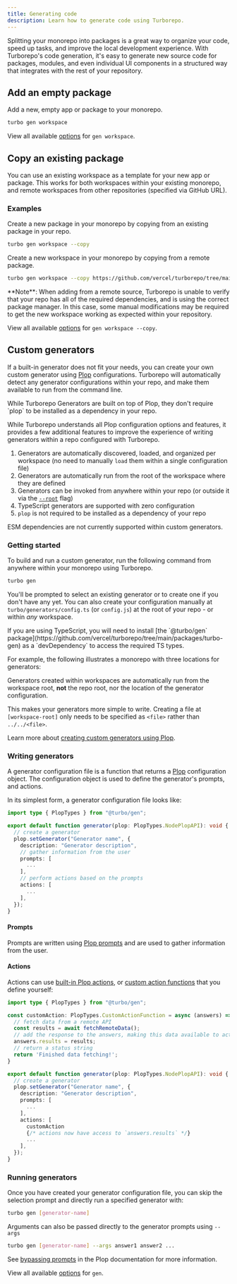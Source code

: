 ```yaml
---
title: Generating code
description: Learn how to generate code using Turborepo.
---
```



Splitting your monorepo into packages is a great way to organize your code, speed up tasks, and improve the local development
experience. With Turborepo's code generation, it's easy to generate new source code for packages, modules,
and even individual UI components in a structured way that integrates with the rest of your repository.

## Add an empty package

Add a new, empty app or package to your monorepo.

```sh title="Terminal"
turbo gen workspace
```

View all available [options](/docs/reference/generate#workspace) for `gen workspace`.

## Copy an existing package

You can use an existing workspace as a template for your new app or package. This works for both workspaces within your existing monorepo,
and remote workspaces from other repositories (specified via GitHub URL).

### Examples

Create a new package in your monorepo by copying from an existing package in your repo.

```sh title="Terminal"
turbo gen workspace --copy
```

Create a new workspace in your monorepo by copying from a remote package.

```sh title="Terminal"
turbo gen workspace --copy https://github.com/vercel/turborepo/tree/main/examples/with-tailwind/packages/tailwind-config
```

<Callout>
  **Note**: When adding from a remote source, Turborepo is unable to verify that your repo has all of the required dependencies, and is using the correct package manager. In this case, some manual modifications may be required to get the new workspace working as expected within your repository.

</Callout>

View all available [options](/docs/reference/generate#workspace) for `gen workspace --copy`.

## Custom generators

If a built-in generator does not fit your needs, you can create your own custom generator using [Plop](https://plopjs.com/) configurations.
Turborepo will automatically detect any generator configurations within your repo, and make them available to run from the command line.

<Callout type="info">
  While Turborepo Generators are built on top of Plop, they don't require `plop`
  to be installed as a dependency in your repo.
</Callout>

While Turborepo understands all Plop configuration options and features, it provides a few additional features to improve the experience of writing
generators within a repo configured with Turborepo.

1. Generators are automatically discovered, loaded, and organized per workspace (no need to manually `load` them within a single configuration file)
2. Generators are automatically run from the root of the workspace where they are defined
3. Generators can be invoked from anywhere within your repo (or outside it via the [`--root`](/docs/reference/generate#--root-path) flag)
4. TypeScript generators are supported with zero configuration
5. `plop` is not required to be installed as a dependency of your repo

<Callout type="info" title="Known issue">
  ESM dependencies are not currently supported within custom generators.
</Callout>

### Getting started

To build and run a custom generator, run the following command from anywhere within your monorepo using Turborepo.

```sh title="Terminal"
turbo gen
```

You'll be prompted to select an existing generator or to create one if you don't have any yet. You can also create your configuration
manually at `turbo/generators/config.ts` (or `config.js`) at the root of your repo - or within _any_ workspace.

<Callout type="info">
  If you are using TypeScript, you will need to install [the `@turbo/gen`
  package](https://github.com/vercel/turborepo/tree/main/packages/turbo-gen) as
  a `devDependency` to access the required TS types.
</Callout>

For example, the following illustrates a monorepo with three locations for generators:

<PackageManagerTabs>

<Tab value="pnpm">
  <Files>
    <Folder name="apps" defaultOpen>
      <Folder name="docs">
        <File name="package.json" />
      </Folder>
      <Folder name="web" defaultOpen>
        <File name="package.json" />
        <Folder name="turbo" green defaultOpen>
          <Folder name="generators">
            <File name="config.ts" />
            <File name="templates" />
          </Folder>
        </Folder>
      </Folder>
    </Folder>
    <Folder name="packages" defaultOpen>
      <Folder name="ui" defaultOpen>
        <File name="package.json" />
        <Folder name="turbo" green defaultOpen>
          <Folder name="generators">
            <File name="config.ts" />
            <File name="templates" />
          </Folder>
        </Folder>
      </Folder>
    </Folder>
    <Folder name="turbo" green defaultOpen>
      <Folder name="generators">
        <File name="config.ts" />
        <File name="templates" />
      </Folder>
    </Folder>
    <File name="package.json" />
    <File name="package-lock.yaml" />
    <File name="pnpm-workspace.yaml" />
    <File name="turbo.json" />
  </Files>
</Tab>

<Tab value="yarn">
  <Files>
    <Folder name="apps" defaultOpen>
      <Folder name="docs">
        <File name="package.json" />
      </Folder>
      <Folder name="web" defaultOpen>
        <File name="package.json" />
        <Folder name="turbo" green defaultOpen>
          <Folder name="generators">
            <File name="config.ts" />
            <File name="templates" />
          </Folder>
        </Folder>
      </Folder>
    </Folder>
    <Folder name="packages" defaultOpen>
      <Folder name="ui" defaultOpen>
        <File name="package.json" />
        <Folder name="turbo" green defaultOpen>
          <Folder name="generators">
            <File name="config.ts" />
            <File name="templates" />
          </Folder>
        </Folder>
      </Folder>
    </Folder>
    <Folder name="turbo" green defaultOpen>
      <Folder name="generators">
        <File name="config.ts" />
        <File name="templates" />
      </Folder>
    </Folder>
    <File name="package.json" />
    <File name="yarn.lock" />
    <File name="turbo.json" />
  </Files>
</Tab>

<Tab value="npm">
  <Files>
    <Folder name="apps" defaultOpen>
      <Folder name="docs">
        <File name="package.json" />
      </Folder>
      <Folder name="web" defaultOpen>
        <File name="package.json" />
        <Folder name="turbo" green defaultOpen>
          <Folder name="generators">
            <File name="config.ts" />
            <File name="templates" />
          </Folder>
        </Folder>
      </Folder>
    </Folder>
    <Folder name="packages" defaultOpen>
      <Folder name="ui" defaultOpen>
        <File name="package.json" />
        <Folder name="turbo" green defaultOpen>
          <Folder name="generators">
            <File name="config.ts" />
            <File name="templates" />
          </Folder>
        </Folder>
      </Folder>
    </Folder>
    <Folder name="turbo" green defaultOpen>
      <Folder name="generators">
        <File name="config.ts" />
        <File name="templates" />
      </Folder>
    </Folder>
    <File name="package.json" />
    <File name="package-lock.json" />
    <File name="turbo.json" />
  </Files>
</Tab>

<Tab value="bun">
  <Files>
    <Folder name="apps" defaultOpen>
      <Folder name="docs">
        <File name="package.json" />
      </Folder>
      <Folder name="web" defaultOpen>
        <File name="package.json" />
        <Folder name="turbo" green defaultOpen>
          <Folder name="generators">
            <File name="config.ts" />
            <File name="templates" />
          </Folder>
        </Folder>
      </Folder>
    </Folder>
    <Folder name="packages" defaultOpen>
      <Folder name="ui" defaultOpen>
        <File name="package.json" />
        <Folder name="turbo" green defaultOpen>
          <Folder name="generators">
            <File name="config.ts" />
            <File name="templates" />
          </Folder>
        </Folder>
      </Folder>
    </Folder>
    <Folder name="turbo" green defaultOpen>
      <Folder name="generators">
        <File name="config.ts" />
        <File name="templates" />
      </Folder>
    </Folder>
    <File name="package.json" />
    <File name="bun.lock" />
    <File name="turbo.json" />
  </Files>
</Tab>
</PackageManagerTabs>

Generators created within workspaces are automatically run from the workspace root, **not** the repo root, nor the location of the generator configuration.

This makes your generators more simple to write. Creating a file at `[workspace-root]` only needs to be specified as `<file>` rather than `../../<file>`.

Learn more about [creating custom generators using Plop](https://plopjs.com/documentation/#creating-a-generator).

### Writing generators

A generator configuration file is a function that returns a [Plop](https://plopjs.com/) configuration object. The configuration object is
used to define the generator's prompts, and actions.

In its simplest form, a generator configuration file looks like:

```ts title="turbo/generators/config.ts"
import type { PlopTypes } from "@turbo/gen";

export default function generator(plop: PlopTypes.NodePlopAPI): void {
  // create a generator
  plop.setGenerator("Generator name", {
    description: "Generator description",
    // gather information from the user
    prompts: [
      ...
    ],
    // perform actions based on the prompts
    actions: [
      ...
    ],
  });
}
```

#### Prompts

Prompts are written using [Plop prompts](https://plopjs.com/documentation/#using-prompts) and are used to gather information from the user.

#### Actions

Actions can use [built-in Plop actions](https://plopjs.com/documentation/#built-in-actions), or [custom action functions](https://plopjs.com/documentation/#functionsignature-custom-action) that you define yourself:

```ts title="turbo/generators/config.ts"
import type { PlopTypes } from "@turbo/gen";

const customAction: PlopTypes.CustomActionFunction = async (answers) => {
  // fetch data from a remote API
  const results = await fetchRemoteData();
  // add the response to the answers, making this data available to actions
  answers.results = results;
  // return a status string
  return 'Finished data fetching!';
}

export default function generator(plop: PlopTypes.NodePlopAPI): void {
  // create a generator
  plop.setGenerator("Generator name", {
    description: "Generator description",
    prompts: [
      ...
    ],
    actions: [
      customAction
      {/* actions now have access to `answers.results` */}
      ...
    ],
  });
}
```

### Running generators

Once you have created your generator configuration file, you can skip the selection prompt and directly run a specified generator with:

```sh title="Terminal"
turbo gen [generator-name]
```

Arguments can also be passed directly to the generator prompts using `--args`

```sh title="Terminal"
turbo gen [generator-name] --args answer1 answer2 ...
```

See [bypassing prompts](https://plopjs.com/documentation/#bypassing-prompts) in the Plop documentation for more information.

View all available [options](/docs/reference/generate#run-generator-name) for `gen`.
